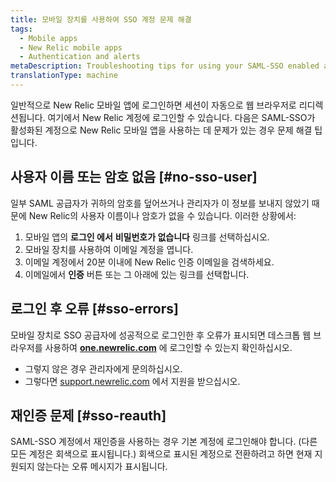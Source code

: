 ```yaml
---
title: 모바일 장치를 사용하여 SSO 계정 문제 해결
tags:
  - Mobile apps
  - New Relic mobile apps
  - Authentication and alerts
metaDescription: Troubleshooting tips for using your SAML-SSO enabled account with the New Relic mobile app.
translationType: machine
---
```


일반적으로 New Relic 모바일 앱에 로그인하면 세션이 자동으로 웹 브라우저로 리디렉션됩니다. 여기에서 New Relic 계정에 로그인할 수 있습니다. 다음은 SAML-SSO가 활성화된 계정으로 New Relic 모바일 앱을 사용하는 데 문제가 있는 경우 문제 해결 팁입니다.

## 사용자 이름 또는 암호 없음 [#no-sso-user]

일부 SAML 공급자가 귀하의 암호를 덮어쓰거나 관리자가 이 정보를 보내지 않았기 때문에 New Relic의 사용자 이름이나 암호가 없을 수 있습니다. 이러한 상황에서:

1. 모바일 앱의 **로그인 에서** **비밀번호가 없습니다** 링크를 선택하십시오.
2. 모바일 장치를 사용하여 이메일 계정을 엽니다.
3. 이메일 계정에서 20분 이내에 New Relic 인증 이메일을 검색하세요.
4. 이메일에서 **인증** 버튼 또는 그 아래에 있는 링크를 선택합니다.

## 로그인 후 오류 [#sso-errors]

모바일 장치로 SSO 공급자에 성공적으로 로그인한 후 오류가 표시되면 데스크톱 웹 브라우저를 사용하여 **[one.newrelic.com](https://one.newrelic.com/all-capabilities)** 에 로그인할 수 있는지 확인하십시오.

* 그렇지 않은 경우 관리자에게 문의하십시오.
* 그렇다면 [support.newrelic.com](https://support.newrelic.com) 에서 지원을 받으십시오.

## 재인증 문제 [#sso-reauth]

SAML-SSO 계정에서 재인증을 사용하는 경우 기본 계정에 로그인해야 합니다. (다른 모든 계정은 회색으로 표시됩니다.) 회색으로 표시된 계정으로 전환하려고 하면 현재 지원되지 않는다는 오류 메시지가 표시됩니다.